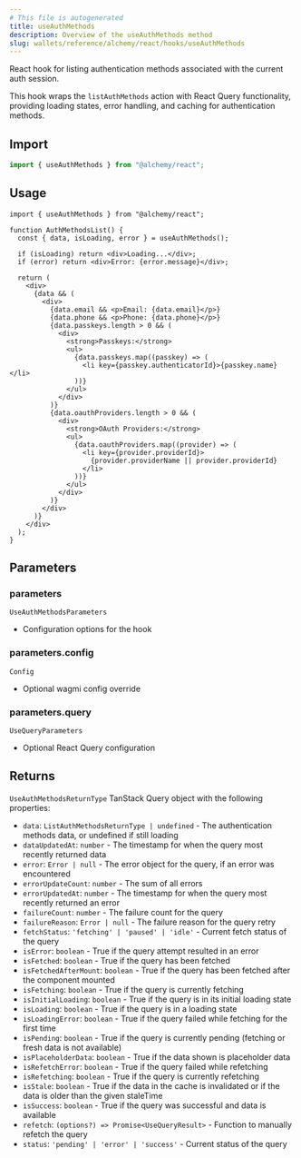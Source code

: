 ```yaml
---
# This file is autogenerated
title: useAuthMethods
description: Overview of the useAuthMethods method
slug: wallets/reference/alchemy/react/hooks/useAuthMethods
---
```


React hook for listing authentication methods associated with the current auth session.

This hook wraps the `listAuthMethods` action with React Query functionality,
providing loading states, error handling, and caching for authentication methods.

## Import

```ts
import { useAuthMethods } from "@alchemy/react";
```

## Usage

```tsx twoslash
import { useAuthMethods } from "@alchemy/react";

function AuthMethodsList() {
  const { data, isLoading, error } = useAuthMethods();

  if (isLoading) return <div>Loading...</div>;
  if (error) return <div>Error: {error.message}</div>;

  return (
    <div>
      {data && (
        <div>
          {data.email && <p>Email: {data.email}</p>}
          {data.phone && <p>Phone: {data.phone}</p>}
          {data.passkeys.length > 0 && (
            <div>
              <strong>Passkeys:</strong>
              <ul>
                {data.passkeys.map((passkey) => (
                  <li key={passkey.authenticatorId}>{passkey.name}</li>
                ))}
              </ul>
            </div>
          )}
          {data.oauthProviders.length > 0 && (
            <div>
              <strong>OAuth Providers:</strong>
              <ul>
                {data.oauthProviders.map((provider) => (
                  <li key={provider.providerId}>
                    {provider.providerName || provider.providerId}
                  </li>
                ))}
              </ul>
            </div>
          )}
        </div>
      )}
    </div>
  );
}
```

## Parameters

### parameters

`UseAuthMethodsParameters`

- Configuration options for the hook

### parameters.config

`Config`

- Optional wagmi config override

### parameters.query

`UseQueryParameters`

- Optional React Query configuration

## Returns

`UseAuthMethodsReturnType`
TanStack Query object with the following properties:

- `data`: `ListAuthMethodsReturnType | undefined` - The authentication methods data, or undefined if still loading
- `dataUpdatedAt`: `number` - The timestamp for when the query most recently returned data
- `error`: `Error | null` - The error object for the query, if an error was encountered
- `errorUpdateCount`: `number` - The sum of all errors
- `errorUpdatedAt`: `number` - The timestamp for when the query most recently returned an error
- `failureCount`: `number` - The failure count for the query
- `failureReason`: `Error | null` - The failure reason for the query retry
- `fetchStatus`: `'fetching' | 'paused' | 'idle'` - Current fetch status of the query
- `isError`: `boolean` - True if the query attempt resulted in an error
- `isFetched`: `boolean` - True if the query has been fetched
- `isFetchedAfterMount`: `boolean` - True if the query has been fetched after the component mounted
- `isFetching`: `boolean` - True if the query is currently fetching
- `isInitialLoading`: `boolean` - True if the query is in its initial loading state
- `isLoading`: `boolean` - True if the query is in a loading state
- `isLoadingError`: `boolean` - True if the query failed while fetching for the first time
- `isPending`: `boolean` - True if the query is currently pending (fetching or fresh data is not available)
- `isPlaceholderData`: `boolean` - True if the data shown is placeholder data
- `isRefetchError`: `boolean` - True if the query failed while refetching
- `isRefetching`: `boolean` - True if the query is currently refetching
- `isStale`: `boolean` - True if the data in the cache is invalidated or if the data is older than the given staleTime
- `isSuccess`: `boolean` - True if the query was successful and data is available
- `refetch`: `(options?) => Promise<UseQueryResult>` - Function to manually refetch the query
- `status`: `'pending' | 'error' | 'success'` - Current status of the query
